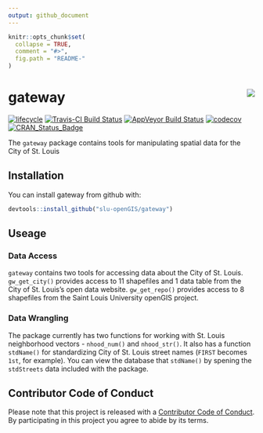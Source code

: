 ```yaml
---
output: github_document
---
```


<!-- README.md is generated from README.Rmd. Please edit that file -->

```r
knitr::opts_chunk$set(
  collapse = TRUE,
  comment = "#>",
  fig.path = "README-"
)
```

# gateway <img src="man/figures/gatewayLogo.png" align="right" />

[![lifecycle](https://img.shields.io/badge/lifecycle-experimental-orange.svg)](https://www.tidyverse.org/lifecycle/#experimental)
[![Travis-CI Build Status](https://travis-ci.org/slu-openGIS/gateway.svg?branch=master)](https://travis-ci.org/slu-openGIS/gateway)
[![AppVeyor Build Status](https://ci.appveyor.com/api/projects/status/github/slu-openGIS/gateway?branch=master&svg=true)](https://ci.appveyor.com/project/chris-prener/gateway)
[![codecov](https://codecov.io/gh/slu-openGIS/gateway/branch/master/graph/badge.svg)](https://codecov.io/gh/slu-openGIS/gateway)
[![CRAN_Status_Badge](http://www.r-pkg.org/badges/version/gateway)](https://cran.r-project.org/package=gateway)

The `gateway` package contains tools for manipulating spatial data for the City of St. Louis

## Installation

You can install gateway from github with:

```r
devtools::install_github("slu-openGIS/gateway")
```

## Useage
### Data Access
`gateway` contains two tools for accessing data about the City of St. Louis. `gw_get_city()` provides access to 11 shapefiles and 1 data table from the City of St. Louis's open data website. `gw_get_repo()` provides access to 8 shapefiles from the Saint Louis University openGIS project.

### Data Wrangling
The package currently has two functions for working with St. Louis neighborhood vectors - `nhood_num()` and `nhood_str()`. It also has a function `stdName()` for standardizing City of St. Louis street names (`FIRST` becomes `1st`, for example). You can view the database that `stdName()` by spening the `stdStreets` data included with the package.

## Contributor Code of Conduct
Please note that this project is released with a [Contributor Code of Conduct](CONDUCT.md). By participating in this project you agree to abide by its terms.
